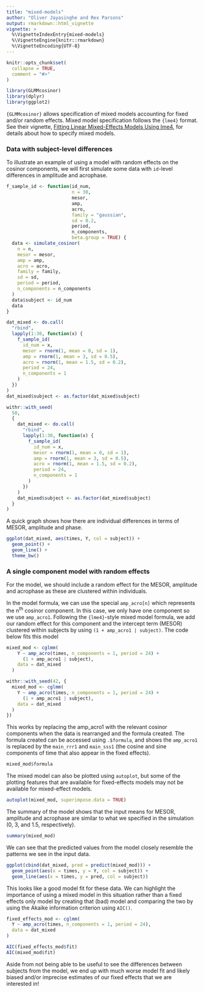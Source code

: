 ---
title: "mixed-models"
author: "Oliver Jayasinghe and Rex Parsons"
output: rmarkdown::html_vignette
vignette: >
  %\VignetteIndexEntry{mixed-models}
  %\VignetteEngine{knitr::rmarkdown}
  %\VignetteEncoding{UTF-8}
---

```{r, include = FALSE}
knitr::opts_chunk$set(
  collapse = TRUE,
  comment = "#>"
)
```

```{r setup}
library(GLMMcosinor)
library(dplyr)
library(ggplot2)
```

`{GLMMcosinor}` allows specification of mixed models accounting for fixed and/or random effects. Mixed model specification follows the `{lme4}` format. See their vignette, [Fitting Linear Mixed-Effects Models Using lme4](https://cran.r-project.org/package=lme4/vignettes/lmer.pdf), for details about how to specify mixed models.

### Data with subject-level differences

To illustrate an example of using a model with random effects on the cosinor components, we will first simulate some data with `id`-level differences in amplitude and acrophase.

```{r}
f_sample_id <- function(id_num,
                        n = 30,
                        mesor,
                        amp,
                        acro,
                        family = "gaussian",
                        sd = 0.2,
                        period,
                        n_components,
                        beta.group = TRUE) {
  data <- simulate_cosinor(
    n = n,
    mesor = mesor,
    amp = amp,
    acro = acro,
    family = family,
    sd = sd,
    period = period,
    n_components = n_components
  )
  data$subject <- id_num
  data
}

dat_mixed <- do.call(
  "rbind",
  lapply(1:30, function(x) {
    f_sample_id(
      id_num = x,
      mesor = rnorm(1, mean = 0, sd = 1),
      amp = rnorm(1, mean = 3, sd = 0.5),
      acro = rnorm(1, mean = 1.5, sd = 0.2),
      period = 24,
      n_components = 1
    )
  })
)
dat_mixed$subject <- as.factor(dat_mixed$subject)
```

```{r echo=FALSE}
withr::with_seed(
  50,
  {
    dat_mixed <- do.call(
      "rbind",
      lapply(1:30, function(x) {
        f_sample_id(
          id_num = x,
          mesor = rnorm(1, mean = 0, sd = 1),
          amp = rnorm(1, mean = 3, sd = 0.5),
          acro = rnorm(1, mean = 1.5, sd = 0.2),
          period = 24,
          n_components = 1
        )
      })
    )
    dat_mixed$subject <- as.factor(dat_mixed$subject)
  }
)
```


A quick graph shows how there are individual differences in terms of MESOR, amplitude and phase.

```{r}
ggplot(dat_mixed, aes(times, Y, col = subject)) +
  geom_point() +
  geom_line() +
  theme_bw()
```

### A single component model with random effects

For the model, we should include a random effect for the MESOR, amplitude and acrophase as these are clustered within individuals.

In the model formula, we can use the special `amp_acro[n]` which represents the n<sup>th</sup> cosinor component. In this case, we only have one component so we use `amp_acro1`. Following the `{lme4}`-style mixed model formula, we add our random effect for this component and the intercept term (MESOR) clustered within subjects by using `(1 + amp_acro1 | subject)`. The code below fits this model

```r
mixed_mod <- cglmm(
    Y ~ amp_acro(times, n_components = 1, period = 24) + 
      (1 + amp_acro1 | subject),
    data = dat_mixed
  )
```

```{r echo=FALSE}
withr::with_seed(42, {
  mixed_mod <- cglmm(
    Y ~ amp_acro(times, n_components = 1, period = 24) +
      (1 + amp_acro1 | subject),
    data = dat_mixed
  )
})
```

This works by replacing the amp_acro1 with the relevant cosinor components when the data is rearranged and the formula created. The formula created can be accessed using `.$formula`, and shows the `amp_acro1` is replaced by the `main_rrr1` and `main_sss1` (the cosine and sine components of time that also appear in the fixed effects).

```{r}
mixed_mod$formula
```

The mixed model can also be plotted using `autoplot`, but some of the plotting features that are available for fixed-effects models may not be available for mixed-effect models.

```{r}
autoplot(mixed_mod, superimpose.data = TRUE)
```

The summary of the model shows that the input means for MESOR, amplitude and acrophase are similar to what we specified in the simulation (0, 3, and 1.5, respectively).

```{r}
summary(mixed_mod)
```

We can see that the predicted values from the model closely resemble the patterns we see in the input data.

```{r}
ggplot(cbind(dat_mixed, pred = predict(mixed_mod))) +
  geom_point(aes(x = times, y = Y, col = subject)) +
  geom_line(aes(x = times, y = pred, col = subject))
```

This looks like a good model fit for these data. We can highlight the importance of using a mixed model in this situation rather than a fixed effects only model by creating that (bad) model and comparing the two by using the Akaike information criterion using `AIC()`.

```{r}
fixed_effects_mod <- cglmm(
  Y ~ amp_acro(times, n_components = 1, period = 24),
  data = dat_mixed
)

AIC(fixed_effects_mod$fit)
AIC(mixed_mod$fit)
```

Aside from not being able to be useful to see the differences between subjects from the model, we end up with much worse model fit and likely biased and/or imprecise estimates of our fixed effects that we are interested in!

